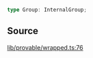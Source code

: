 ```ts
type Group: InternalGroup;
```

## Source

[lib/provable/wrapped.ts:76](https://github.com/o1-labs/o1js/blob/ccbd5fd4525adaf6c1f07bef7847d7bac67c71b5/src/lib/provable/wrapped.ts#L76)
